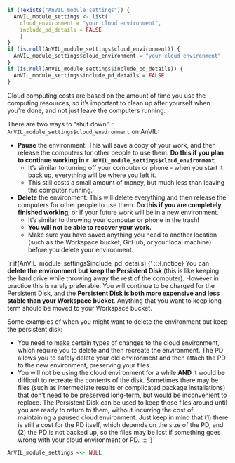 ```r
if (!exists("AnVIL_module_settings")) {
  AnVIL_module_settings <- list(
    cloud_environment = "your cloud environment",
    include_pd_details = FALSE
    )
}
if (is.null(AnVIL_module_settings$cloud_environment)) {
  AnVIL_module_settings$cloud_environment = "your cloud environment"
}
if (is.null(AnVIL_module_settings$include_pd_details)) {
  AnVIL_module_settings$include_pd_details = FALSE
}
```

Cloud computing costs are based on the amount of time you use the computing resources, so it's important to clean up after yourself when you're done, and not just leave the computers running.

There are two ways to "shut down" `r AnVIL_module_settings$cloud_environment` on AnVIL:

- **Pause** the environment: This will save a copy of your work, and then release the computers for other people to use them.  **Do this if you plan to continue working in `r AnVIL_module_settings$cloud_environment`**.
    - It's similar to turning off your computer or phone - when you start it back up, everything will be where you left it.
    - This still costs a small amount of money, but much less than leaving the computer running.  
- **Delete** the environment: This will delete everything and then release the computers for other people to use them.  **Do this if you are completely finished working**, or if your future work will be in a new environment.
    - It's similar to throwing your computer or phone in the trash!
    - **You will not be able to recover your work.**
    - Make sure you have saved anything you need to another location (such as the Workspace bucket, GitHub, or your local machine) before you delete your environment.

`r if(AnVIL_module_settings$include_pd_details) {'
:::{.notice}
You can **delete the environment but keep the Persistent Disk** (this is like keeping the hard drive while throwing away the rest of the computer). However in practice this is rarely preferable. You will continue to be charged for the Persistent Disk, and the **Persistent Disk is both more expensive and less stable than your Workspace bucket**. Anything that you want to keep long-term should be moved to your Workspace bucket.

Some examples of when you might want to delete the environment but keep the persistent disk:

- You need to make certain types of changes to the cloud environment, which require you to delete and then recreate the environment. The PD allows you to safely delete your old environment and then attach the PD to the new environment, preserving your files.
- You will not be using the cloud environment for a while **AND** it would be difficult to recreate the contents of the disk. Sometimes there may be files (such as intermediate results or complicated package installations) that don't need to be preserved long-term, but would be inconvenient to replace. The Persistent Disk can be used to keep those files around until you are ready to return to them, without incurring the cost of maintaining a paused cloud environment. Just keep in mind that (1) there is still a cost for the PD itself, which depends on the size of the PD, and (2) the PD is not backed up, so the files may be lost if something goes wrong with your cloud environment or PD.
:::
'}`

```r
AnVIL_module_settings <<- NULL
```

